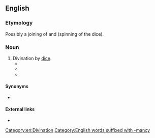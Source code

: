 ==English==

===Etymology===
Possibly a joining of {{m|en|astragalomancy}} and {{m|en|gyromancy}} (spinning of the dice).

===Noun===
{{en-noun|-}}

# Divination by [[dice]].
#* {{quote-book|title=Man, Myth & Magic: An Illustrated Encyclopedia of the Supernatural|author=Richard Cavendish|year=1970|passage=Known as astragalomancy or '''astragyromancy''', this method is supposed, righdy or wrongly, to make clear to man the designs of providence, the will of the gods, the decrees of fate. }}
#* {{quote-book|passage=ASTRAGALOMANCY or '''ASTRAGYROMANCY''': Divination with dice, ranging from crude bones with primitive markings to cubes bearing spots, letters, or cabalistic symbols, all interpreted by the bone caster.|title=Gibson Complete Illust. Bk Div. & Prophecy|year=1973}}
#* {{quote-book|title=Max Maven's book of fortunetelling|page=45|author=Max Maven|year=1992|passage=This is an extremely simple form of sortilege related to astragalomancy or '''astragyromancy''' (from the Greek ''astragalos'', meaning "vertebra, knucklebone"), which began about 5,000 years ago.}}

====Synonyms====
* {{l|en|astragalomancy}}

====External links====
* {{pedialite|Astragalomancy}}

[[Category:en:Divination]]
[[Category:English words suffixed with -mancy]]